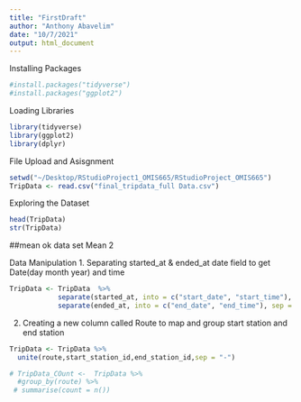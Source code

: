 ```yaml
---
title: "FirstDraft"
author: "Anthony Abavelim"
date: "10/7/2021"
output: html_document
---
```


Installing Packages
```r
#install.packages("tidyverse")
#install.packages("ggplot2")
```

Loading Libraries
```r
library(tidyverse)
library(ggplot2)
library(dplyr)

```

File Upload and Asisgnment
```r
setwd("~/Desktop/RStudioProject1_OMIS665/RStudioProject_OMIS665")
TripData <- read.csv("final_tripdata_full Data.csv")
```
 
 Exploring the Dataset
```r
head(TripData)
str(TripData)
```

##mean ok data set
Mean 2

 Data Manipulation
 1. Separating started_at & ended_at date field to get Date(day month year) and time
 
```r
TripData <- TripData  %>% 
            separate(started_at, into = c("start_date", "start_time"), sep = " ") %>% 
            separate(ended_at, into = c("end_date", "end_time"), sep = " ")
```
 
 2. Creating a new column called Route to map and group start station and end station
 
```r
TripData <- TripData %>% 
  unite(route,start_station_id,end_station_id,sep = "-")

# TripData_COunt <-  TripData %>% 
  #group_by(route) %>% 
 # summarise(count = n())
```
 
